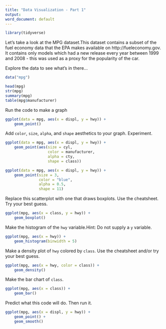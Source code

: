 ```yaml
---
title: "Data Visualization - Part 1"
output:
word_document: default
---
```


```r
library(tidyverse)
```

Let's take a look at the MPG dataset.This dataset contains a subset of the 
fuel economy data that the EPA makes available on http://fueleconomy.gov. It 
contains only models which had a new release every year between 1999 and 2008 - 
this was used as a proxy for the popularity of the car.

Explore the data to see what's in there...

```r
data("mpg")

head(mpg)
str(mpg)
summary(mpg)
table(mpg$manufacturer)

```

Run the code to make a graph

```r
ggplot(data = mpg, aes(x = displ, y = hwy)) +
    geom_point()
```

Add `color`, `size`, `alpha`, and `shape` aesthetics to your graph. Experiment.

```r
ggplot(data = mpg, aes(x = displ, y = hwy)) +
    geom_point(aes(size = cyl,
                   color = manufacturer,
                   alpha = cty,
                   shape = class))

ggplot(data = mpg, aes(x = displ, y = hwy)) +
    geom_point(size = 3,
               color = "blue",
               alpha = 0.5,
               shape = 11)
```

Replace this scatterplot with one that draws boxplots. Use the cheatsheet. 
Try your best guess.

```r
ggplot(mpg, aes(x = class, y = hwy)) + 
    geom_boxplot()
```

Make the histogram of the `hwy` variable.Hint: Do not supply a `y` variable.

```r
ggplot(mpg, aes(x = hwy)) +
    geom_histogram(binwidth = 5)
```

Make a density plot of `hwy` colored by `class`. Use the cheatsheet and/or try 
your best guess.

```r
ggplot(mpg, aes(x = hwy, color = class)) +
    geom_density()
```

Make the bar chart of `class`.

```r
ggplot(mpg, aes(x = class)) +
    geom_bar()
```

Predict what this code will do. Then run it.

```r
ggplot(mpg, aes(x = displ, y = hwy)) + 
    geom_point() +
    geom_smooth()
```



